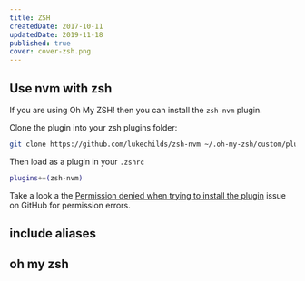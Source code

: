 ```yaml
---
title: ZSH
createdDate: 2017-10-11
updatedDate: 2019-11-18
published: true
cover: cover-zsh.png
---
```


## Use nvm with zsh

If you are using Oh My ZSH! then you can install the `zsh-nvm` plugin.

Clone the plugin into your zsh plugins folder:

```bash
git clone https://github.com/lukechilds/zsh-nvm ~/.oh-my-zsh/custom/plugins/zsh-nvm
```

Then load as a plugin in your `.zshrc`

```bash
plugins+=(zsh-nvm)
```

Take a look a the [Permission denied when trying to install the
plugin] issue on GitHub for permission errors.

## include aliases

## oh my zsh

<!-- Links -->

[`zsh-nvm`]: https://github.com/lukechilds/zsh-nvm
[permission denied when trying to install the plugin]:
  https://github.com/lukechilds/zsh-nvm/issues/14
